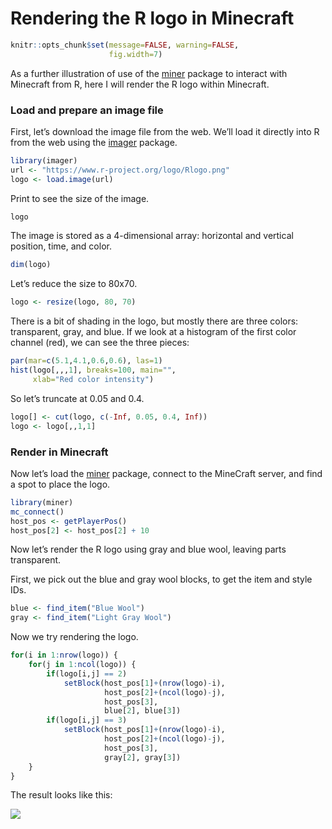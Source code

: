 # Rendering the R logo in Minecraft

```r
knitr::opts_chunk$set(message=FALSE, warning=FALSE,
                      fig.width=7)
```


As a further illustration of use of the
[miner](https://github.com/ropenscilabs/miner) package to interact
with Minecraft from R, here I will render the R logo within Minecraft.

### Load and prepare an image file

First, let's download the image file from the web.
We'll load it directly into R from the web using the
[imager](https://cran.r-project.org/package=imager) package.

```r
library(imager)
url <- "https://www.r-project.org/logo/Rlogo.png"
logo <- load.image(url)
```

Print to see the size of the image.

```r
logo
```

The image is stored as a 4-dimensional array: horizontal and vertical
position, time, and color.

```r
dim(logo)
```

Let's reduce the size to 80x70.

```r
logo <- resize(logo, 80, 70)
```

There is a bit of shading in the logo, but mostly there are three
colors: transparent, gray, and blue. If we look at a histogram of the
first color channel (red), we can see the three pieces:

```r
par(mar=c(5.1,4.1,0.6,0.6), las=1)
hist(logo[,,,1], breaks=100, main="",
     xlab="Red color intensity")
```

So let's truncate at 0.05 and 0.4.

```r
logo[] <- cut(logo, c(-Inf, 0.05, 0.4, Inf))
logo <- logo[,,1,1]
```

### Render in Minecraft

Now let's load the [miner](https://github.com/ROpenSciLabs/miner)
package, connect to the MineCraft server, and find a spot to place the
logo.

```r
library(miner)
mc_connect()
host_pos <- getPlayerPos()
host_pos[2] <- host_pos[2] + 10
```

Now let's render the R logo using gray and blue wool, leaving parts
transparent.

First, we pick out the blue and gray wool blocks, to get the item and
style IDs.

```r
blue <- find_item("Blue Wool")
gray <- find_item("Light Gray Wool")
```

Now we try rendering the logo.

```r
for(i in 1:nrow(logo)) {
    for(j in 1:ncol(logo)) {
        if(logo[i,j] == 2)
            setBlock(host_pos[1]+(nrow(logo)-i),
                     host_pos[2]+(ncol(logo)-j),
                     host_pos[3],
                     blue[2], blue[3])
        if(logo[i,j] == 3)
            setBlock(host_pos[1]+(nrow(logo)-i),
                     host_pos[2]+(ncol(logo)-j),
                     host_pos[3],
                     gray[2], gray[3])
    }
}
```

The result looks like this:

![](figure/Rlogo_minecraft.png)
